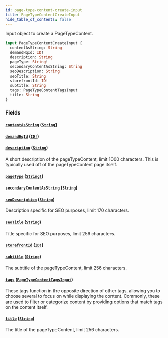 ```yaml
---
id: page-type-content-create-input
title: PageTypeContentCreateInput
hide_table_of_contents: false
---
```



Input object to create a PageTypeContent.

```graphql
input PageTypeContentCreateInput {
  contentAsString: String
  demandHqId: ID!
  description: String
  pageType: String!
  secondaryContentAsString: String
  seoDescription: String
  seoTitle: String
  storefrontId: ID!
  subtitle: String
  tags: PageTypeContentTagsInput
  title: String
}
```


### Fields

#### [`contentAsString`](#) ([`String`](/demand/api/graphql-admin/reference/scalars/string))




#### [`demandHqId`](#) ([`ID!`](/demand/api/graphql-admin/reference/scalars/id))




#### [`description`](#) ([`String`](/demand/api/graphql-admin/reference/scalars/string))

A short description of the pageTypeContent, limit 1000 characters. This is
typically used off of the pageTypeContent page itself.


#### [`pageType`](#) ([`String!`](/demand/api/graphql-admin/reference/scalars/string))




#### [`secondaryContentAsString`](#) ([`String`](/demand/api/graphql-admin/reference/scalars/string))




#### [`seoDescription`](#) ([`String`](/demand/api/graphql-admin/reference/scalars/string))

Description specific for SEO purposes, limit 170 characters.


#### [`seoTitle`](#) ([`String`](/demand/api/graphql-admin/reference/scalars/string))

Title specific for SEO purposes, limit 256 characters.


#### [`storefrontId`](#) ([`ID!`](/demand/api/graphql-admin/reference/scalars/id))




#### [`subtitle`](#) ([`String`](/demand/api/graphql-admin/reference/scalars/string))

The subtitle of the pageTypeContent, limit 256 characters.


#### [`tags`](#) ([`PageTypeContentTagsInput`](/demand/api/graphql-admin/reference/inputs/page-type-content-tags-input))

These tags function in the opposite direction of other tags, allowing you to
choose several to focus on while displaying the content.
Commonly, these are used to filter or categorize content by providing options that match tags on the content itself.


#### [`title`](#) ([`String`](/demand/api/graphql-admin/reference/scalars/string))

The title of the pageTypeContent, limit 256 characters.




